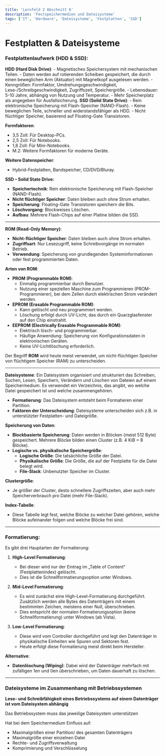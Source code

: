 ```yaml
---
title: 'Lernfeld 2 Abschnitt 6'
description: 'Festspeichermedien und Dateisysteme'
tags: ['IT', 'Hardware', 'Dateisysteme', 'Festplatten', 'SSD']
---
```


# Festplatten & Dateisysteme

### **Festplattenlaufwerk (HDD & SSD):**

**HDD (Hard Disk Drive)**: - Magnetisches Speichersystem mit mechanischen Teilen. - Daten werden auf rotierenden Scheiben gespeichert, die durch einen beweglichen Arm (Aktuator) mit Magnetkopf ausgelesen werden. - Kenngrößen: Formfaktor, Umdrehungsgeschwindigkeit, Lese-/Schreibgeschwindigkeit, Zugriffszeit, Speichergröße. - Lebensdauer: 5-10 Jahre, abhängig von Nutzung und Temperatur. - Mehr Speicherplatz als angegeben für Ausfallsicherung.
**SSD (Solid State Drive)**: - Rein elektronische Speicherung mit Flash-Speicher (NAND-Flash). - Keine beweglichen Teile, schneller und widerstandsfähiger als HDD. - Nicht flüchtiger Speicher, basierend auf Floating-Gate Transistoren.

**Formfaktoren**:

- 3,5 Zoll: Für Desktop-PCs.
- 2,5 Zoll: Für Notebooks.
- 1,8 Zoll: Für Mini-Notebooks.
- M.2: Weitere Formfaktoren für moderne Geräte.

**Weitere Datenspeicher**:

- Hybrid-Festplatten, Bandspeicher, CD/DVD/Bluray.

**SSD – Solid State Drive:**

- **Speichertechnik**: Rein elektronische Speicherung mit Flash-Speicher (NAND-Flash).
- **Nicht flüchtiger Speicher**: Daten bleiben auch ohne Strom erhalten.
- **Speicherung**: Floating-Gate Transistoren speichern die Bits.
- **Löschvorgang**: Blockweises Löschen.
- **Aufbau**: Mehrere Flash-Chips auf einer Platine bilden die SSD.

---

**ROM (Read-Only Memory)**:

- **Nicht-flüchtiger Speicher**: Daten bleiben auch ohne Strom erhalten.
- **Zugriffsart**: Nur Lesezugriff, keine Schreibvorgänge im normalen Betrieb.
- **Verwendung**: Speicherung von grundlegenden Systeminformationen oder fest programmierten Daten.

**Arten von ROM**:

- **PROM (Programmable ROM)**:
  - Einmalig programmierbar durch Benutzer.
  - Nutzung einer speziellen Maschine zum Programmieren (PROM-Programmierer), bei dem Zellen durch elektrischen Strom verändert werden.
- **EPROM (Erasable Programmable ROM)**:
  - Kann gelöscht und neu programmiert werden.
  - Löschung erfolgt durch UV-Licht, das durch ein Quarzglasfenster auf den Chip einstrahlt.
- **EEPROM (Electrically Erasable Programmable ROM)**:
  - Elektrisch lösch- und programmierbar.
  - Häufige Anwendung: Speicherung von Konfigurationsdaten in elektronischen Geräten.
  - Keine UV-Lichtlöschung erforderlich.

Der Begriff **ROM** wird heute meist verwendet, um nicht-flüchtigen Speicher von flüchtigem Speicher (RAM) zu unterscheiden.

---

**Dateisysteme**: Ein Dateisystem organisiert und strukturiert das Schreiben, Suchen, Lesen, Speichern, Verändern und Löschen von Dateien auf einem Speichermedium. Es verwendet ein Verzeichnis, das angibt, wo welche Datei gespeichert ist und welche zusammengehören.

- **Formatierung**: Das Dateisystem entsteht beim Formatieren einer Partition.
- **Faktoren der Unterscheidung**: Dateisysteme unterscheiden sich z.B. in unterstützter Festplatten- und Dateigröße.

**Speicherung von Daten**:

- **Blockbasierte Speicherung**: Daten werden in Blöcken (meist 512 Byte) gespeichert. Mehrere Blöcke bilden einen Cluster (z.B. 4 KiB = 8 Blöcke).
- **Logische vs. physikalische Speichergröße**:
  - **Logische Größe**: Die tatsächliche Größe der Datei.
  - **Physikalische Größe**: Die Größe, die auf der Festplatte für die Datei belegt wird.
  - **File-Slack**: Unbenutzter Speicher im Cluster.

**Clustergröße**:

- Je größer der Cluster, desto schnellere Zugriffszeiten, aber auch mehr Speicherverbrauch pro Datei (mehr File-Slack).

**Index-Tabelle**:

- Diese Tabelle legt fest, welche Blöcke zu welcher Datei gehören, welche Blöcke aufeinander folgen und welche Blöcke frei sind.

---

### **Formatierung**:

Es gibt drei Hauptarten der Formatierung:

1. **High-Level Formatierung**:

   - Bei dieser wird nur der Eintrag im „Table of Content“ (Festplattenindex) gelöscht.
   - Dies ist die Schnellformatierungsoption unter Windows.

2. **Mid-Level Formatierung**:

   - Es wird zunächst eine High-Level-Formatierung durchgeführt. Zusätzlich werden alle Bytes des Datenträgers mit einem bestimmten Zeichen, meistens einer Null, überschrieben.
   - Dies entspricht der normalen Formatierungsoption (keine Schnellformatierung) unter Windows (ab Vista).

3. **Low-Level Formatierung**:

   - Diese wird vom Controller durchgeführt und legt den Datenträger in physikalische Einheiten wie Spuren und Sektoren fest.
   - Heute erfolgt diese Formatierung meist direkt beim Hersteller.

**Alternative**:

- **Datenlöschung (Wiping)**: Dabei wird der Datenträger mehrfach mit zufälligen 1en und 0en überschrieben, um Daten dauerhaft zu löschen.

---

### Dateisysteme im Zusammenhang mit Betriebssystemen

**Lese- und Schreibfähigkeit eines Betriebssystems auf einem Datenträger ist vom Dateisystem abhängig**

Das Betriebssystem muss das jeweilige Dateisystem unterstützen

Hat bei dem Speichermedium Einfluss auf:

- Maximalgrößen einer Partition/ des gesamten Datenträgers
- Maximalgröße einer einzelnen Datei
- Rechte- und Zugriffsverwaltung
- Komprimierung und Verschlüsselung
